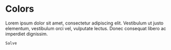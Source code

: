 
<title>Mybrief - Docs</title>

<DocLayout>

# Colors

Lorem ipsum dolor sit amet, consectetur adipiscing elit. Vestibulum ut justo elementum, vestibulum orci vel, vulputate lectus. Donec consequat libero ac imperdiet dignissim.

```
Salve
```

<ColorPallete />
</DocLayout>
